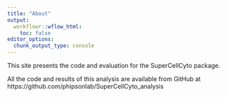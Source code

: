 ```yaml
---
title: "About"
output:
  workflowr::wflow_html:
    toc: false
editor_options:
  chunk_output_type: console
---
```


This site presents the code and evaluation for the SuperCellCyto package.

All the code and results of this analysis are available from GitHub at
https://github.com/phipsonlab/SuperCellCyto_analysis
